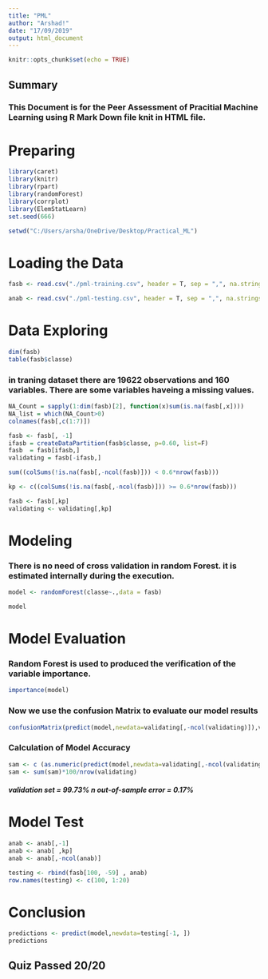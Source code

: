 ---
title: "PML"
author: "Arshad!"
date: "17/09/2019"
output: html_document
---

```{r setup, include=FALSE}
knitr::opts_chunk$set(echo = TRUE)
```

## Summary


###  This Document is for the Peer Assessment of Pracitial Machine Learning using R  Mark Down file knit in HTML file. 

# Preparing

```{r}
library(caret)
library(knitr)
library(rpart)
library(randomForest)
library(corrplot)
library(ElemStatLearn)
set.seed(666)

setwd("C:/Users/arsha/OneDrive/Desktop/Practical_ML")

```


#   Loading the Data

```{r}

fasb <- read.csv("./pml-training.csv", header = T, sep = ",", na.strings = c("NA", ""))

anab <- read.csv("./pml-testing.csv", header = T, sep = ",", na.strings = c("NA", ""))

```

#   Data Exploring

```{r}
dim(fasb)
table(fasb$classe)

```
###  in traning dataset  there are 19622 observations and 160 variables. There are some variables haveing a missing values.

```{r}
NA_Count = sapply(1:dim(fasb)[2], function(x)sum(is.na(fasb[,x])))
NA_list = which(NA_Count>0)
colnames(fasb[,c(1:7)])

fasb <- fasb[, -1]
ifasb = createDataPartition(fasb$classe, p=0.60, list=F)
fasb  = fasb[ifasb,]
validating = fasb[-ifasb,]
```


```{r}

sum((colSums(!is.na(fasb[,-ncol(fasb)])) < 0.6*nrow(fasb)))

kp <- c((colSums(!is.na(fasb[,-ncol(fasb)])) >= 0.6*nrow(fasb)))

fasb <- fasb[,kp]
validating <- validating[,kp]
```

#   Modeling

### There is no need of cross validation in random Forest. it is estimated internally during the execution.
```{r}

model <- randomForest(classe~.,data = fasb)

model
```

#   Model Evaluation

###  Random Forest is used to produced the verification of the variable importance. 

```{r}

importance(model)
```

### Now we use the confusion Matrix to evaluate our model results

```{r}
confusionMatrix(predict(model,newdata=validating[,-ncol(validating)]),validating$classe)
```
### Calculation of Model Accuracy 
```{r}
sam <- c (as.numeric(predict(model,newdata=validating[,-ncol(validating)])==validating$classe))
sam <- sum(sam)*100/nrow(validating)
```
#####   validation set = 99.73% n out-of-sample error = 0.17%


# Model Test


```{r}

anab <- anab[,-1]
anab <- anab[ ,kp]
anab <- anab[,-ncol(anab)]

testing <- rbind(fasb[100, -59] , anab)
row.names(testing) <- c(100, 1:20)
```

#   Conclusion

```{r}

predictions <- predict(model,newdata=testing[-1, ])
predictions
```

##  Quiz Passed 20/20
